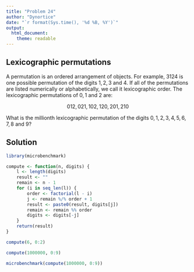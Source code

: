 ```yaml
---
title: "Problem 24"
author: "Dynortice"
date: "`r format(Sys.time(), '%d %B, %Y')`"
output:
  html_document:
    theme: readable
---
```

## Lexicographic permutations

A permutation is an ordered arrangement of objects. For example, 3124 is one possible permutation of the digits $1, 2, 3$ and $4$. If all of the permutations are listed numerically or alphabetically, we call it lexicographic order. The lexicographic permutations of $0, 1$ and $2$ are:

$$012, 021, 102, 120, 201, 210$$

What is the millionth lexicographic permutation of the digits $0, 1, 2, 3, 4, 5, 6, 7, 8$ and $9$?

## Solution
```r
library(microbenchmark)
```
```r
compute <- function(n, digits) {
    l <- length(digits)
    result <- ""
    remain <- n - 1
    for (i in seq_len(l)) {
        order <- factorial(l - i)
        j <- remain %/% order + 1
        result <- paste0(result, digits[j])
        remain <- remain %% order
        digits <- digits[-j]
    }
    return(result)
}
```
```r
compute(6, 0:2)
```
```r
compute(1000000, 0:9)
```
```r
microbenchmark(compute(1000000, 0:9))
```
